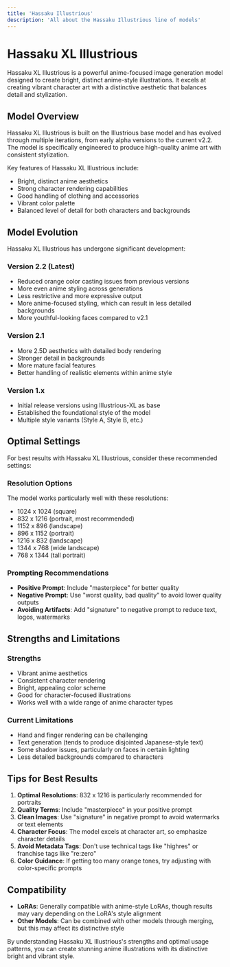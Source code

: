 ```yaml
---
title: 'Hassaku Illustrious'
description: 'All about the Hassaku Illustrious line of models'
---
```


# Hassaku XL Illustrious

Hassaku XL Illustrious is a powerful anime-focused image generation model designed to create bright, distinct anime-style illustrations. It excels at creating vibrant character art with a distinctive aesthetic that balances detail and stylization.

## Model Overview

Hassaku XL Illustrious is built on the Illustrious base model and has evolved through multiple iterations, from early alpha versions to the current v2.2. The model is specifically engineered to produce high-quality anime art with consistent stylization.

Key features of Hassaku XL Illustrious include:
- Bright, distinct anime aesthetics
- Strong character rendering capabilities
- Good handling of clothing and accessories
- Vibrant color palette
- Balanced level of detail for both characters and backgrounds

## Model Evolution

Hassaku XL Illustrious has undergone significant development:

### Version 2.2 (Latest)
- Reduced orange color casting issues from previous versions
- More even anime styling across generations
- Less restrictive and more expressive output
- More anime-focused styling, which can result in less detailed backgrounds
- More youthful-looking faces compared to v2.1

### Version 2.1
- More 2.5D aesthetics with detailed body rendering
- Stronger detail in backgrounds
- More mature facial features
- Better handling of realistic elements within anime style

### Version 1.x
- Initial release versions using Illustrious-XL as base
- Established the foundational style of the model
- Multiple style variants (Style A, Style B, etc.)

## Optimal Settings

For best results with Hassaku XL Illustrious, consider these recommended settings:

### Resolution Options
The model works particularly well with these resolutions:
- 1024 x 1024 (square)
- 832 x 1216 (portrait, most recommended)
- 1152 x 896 (landscape)
- 896 x 1152 (portrait)
- 1216 x 832 (landscape)
- 1344 x 768 (wide landscape)
- 768 x 1344 (tall portrait)

### Prompting Recommendations
- **Positive Prompt**: Include "masterpiece" for better quality
- **Negative Prompt**: Use "worst quality, bad quality" to avoid lower quality outputs
- **Avoiding Artifacts**: Add "signature" to negative prompt to reduce text, logos, watermarks

## Strengths and Limitations

### Strengths
- Vibrant anime aesthetics
- Consistent character rendering
- Bright, appealing color scheme
- Good for character-focused illustrations
- Works well with a wide range of anime character types

### Current Limitations
- Hand and finger rendering can be challenging
- Text generation (tends to produce disjointed Japanese-style text)
- Some shadow issues, particularly on faces in certain lighting
- Less detailed backgrounds compared to characters

## Tips for Best Results

1. **Optimal Resolutions**: 832 x 1216 is particularly recommended for portraits
2. **Quality Terms**: Include "masterpiece" in your positive prompt
3. **Clean Images**: Use "signature" in negative prompt to avoid watermarks or text elements
4. **Character Focus**: The model excels at character art, so emphasize character details
5. **Avoid Metadata Tags**: Don't use technical tags like "highres" or franchise tags like "re:zero"
6. **Color Guidance**: If getting too many orange tones, try adjusting with color-specific prompts

## Compatibility

- **LoRAs**: Generally compatible with anime-style LoRAs, though results may vary depending on the LoRA's style alignment
- **Other Models**: Can be combined with other models through merging, but this may affect its distinctive style

By understanding Hassaku XL Illustrious's strengths and optimal usage patterns, you can create stunning anime illustrations with its distinctive bright and vibrant style.